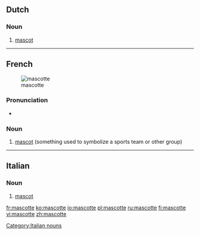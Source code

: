 ==Dutch==

===Noun===
{{nl-noun|f|g2=m|mascottes|mascotje|dim2=mascottetje}}

# [[mascot]]

----

==French==
{{wikipedia|lang=fr}}
[[Image:Tux bg.png|thumb|mascotte]]

===Pronunciation===
* {{IPA|/mas.kɔt|fr/|lang=fr}}

===Noun===
{{head|fr|noun|g=f}}

# [[mascot]] (something used to symbolize a sports team or other group)

{{tbot entry|French|mascot|2010|April|fr}}

----

==Italian==

===Noun===
{{head|it|noun|g=f}} {{inv}}

# [[mascot]]

[[Category:Italian nouns]]

[[fr:mascotte]]
[[ko:mascotte]]
[[io:mascotte]]
[[pl:mascotte]]
[[ru:mascotte]]
[[fi:mascotte]]
[[vi:mascotte]]
[[zh:mascotte]]